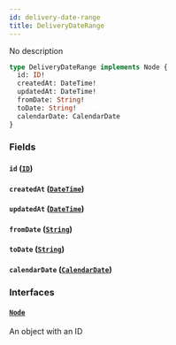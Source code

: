 ```yaml
---
id: delivery-date-range
title: DeliveryDateRange
---
```


No description

```graphql
type DeliveryDateRange implements Node {
  id: ID!
  createdAt: DateTime!
  updatedAt: DateTime!
  fromDate: String!
  toDate: String!
  calendarDate: CalendarDate
}
```

### Fields

#### `id` ([`ID`](../../order-view-service/scalars/id))

#### `createdAt` ([`DateTime`](../../order-view-service/scalars/date-time))

#### `updatedAt` ([`DateTime`](../../order-view-service/scalars/date-time))

#### `fromDate` ([`String`](../../order-view-service/scalars/string))

#### `toDate` ([`String`](../../order-view-service/scalars/string))

#### `calendarDate` ([`CalendarDate`](../../order-view-service/objects/calendar-date))

### Interfaces

#### [`Node`](../../order-view-service/interfaces/node)

An object with an ID
